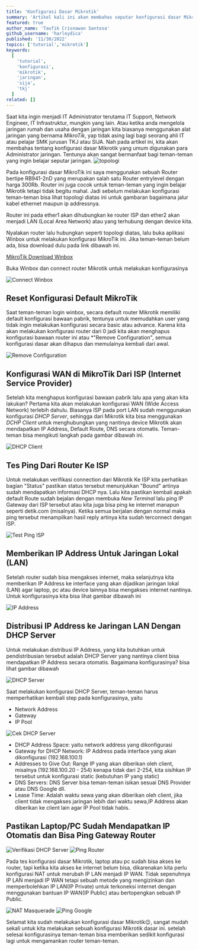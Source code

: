 ```yaml
---
title: 'Konfigurasi Dasar Mikrotik'
summary: 'Artikel kali ini akan membahas seputar konfigurasi dasar Mikrotik dan tutorialnya, bagi kalian yang belum pernah mencoba konfigurasi dasar Mikrotik bisa mengikuti tutorial ini sampai selesai😉'
featured: true
author_name: 'Taufik Crisnawan Santosa'
github_username: 'harleydica'
published: '11/30/2022'
topics: ['tutorial','mikrotik']
keywords:
  [
    'tutorial',
    'konfigurasi',
    'mikrotik',
    'jaringan',
    'sija',
    'tkj'
  ]
related: []
---
```


Saat kita ingin menjadi IT Administrator terutama IT Support, Network Engineer, IT Infrastruktur, mungkin yang lain. Atau ketika anda mengelola jaringan rumah dan usaha dengan jaringan kita biasanya menggunakan alat jaringan yang bernama *MikroTik*, yap tidak asing lagi bagi seorang ahli IT atau pelajar SMK jurusan TKJ atau SIJA. Nah pada artikel ini, kita akan membahas tentang konfigurasi dasar Mikrotik yang umum digunakan para Administrator jaringan. Tentunya akan sangat bermanfaat bagi teman-teman yang ingin belajar seputar jaringan.
![topologi](https://ik.imagekit.io/taufik/Konfigurasi_Dasar_Mikrotik/topology.png 'topologi')

Pada konfigurasi dasar MikroTik ini saya menggunakan sebuah Router bertipe RB941-2nD yang merupakan salah satu Router entrylevel dengan harga 300Rb. Router ini juga cocok untuk teman-teman yang ingin belajar Mikrotik tetapi tidak begitu mahal.
Jadi sebelum melakukan konfigurasi teman-teman bisa lihat topologi diatas ini untuk gambaran bagaimana jalur kabel ethernet maupun ip addressnya.

Router ini pada ether1 akan dihubungkan ke router ISP dan ether2 akan menjadi LAN (Local Area Network) atau yang terhubung dengan device kita.

Nyalakan router lalu hubungkan seperti topologi diatas, lalu buka aplikasi Winbox untuk melakukan konfigurasi MikroTik ini. Jika teman-teman belum ada, bisa download dulu pada link dibawah ini.

[MikroTik Download Winbox](https://mikrotik.com/download)

Buka Winbox dan connect router Mikrotik untuk melakukan konfigurasinya

![Connect Winbox](https://ik.imagekit.io/taufik/Konfigurasi_Dasar_Mikrotik/connect-winbox.png 'Connect Winbox')

## Reset Konfigurasi Default MikroTik

Saat teman-teman login winbox, secara default router Mikrotik memiliki default konfigurasi bawaan pabrik, tentunya untuk memudahkan user yang tidak ingin melakukan konfigurasi secara basic atau advance. Karena kita akan melakukan konfigurasi router dari 0 jadi kita akan menghapus konfigurasi bawaan router ini atau *"Remove Configuration", semua konfigurasi dasar akan dihapus dan memulainya kembali dari awal.

![Remove Configuration](https://ik.imagekit.io/taufik/Konfigurasi_Dasar_Mikrotik/remove-config.png 'Remove Configuration')

## Konfigurasi WAN di MikroTik Dari ISP (Internet Service Provider)

Setelah kita menghapus konfigurasi bawaan pabrik lalu apa yang akan kita lakukan? Pertama kita akan melakukan konfigurasi WAN (Wide Access Network) terlebih dahulu. Biasanya ISP pada port LAN sudah menggunakan konfigurasi *DHCP Server*, sehingga dari Mikrotik kita bisa menggunakan *DCHP Client* untuk menghubungkan yang nantinya device Mikrotik akan mendapatkan IP Address, Default Route, DNS secara otomatis. Teman-teman bisa mengikuti langkah pada gambar dibawah ini.

![DHCP Client](https://ik.imagekit.io/taufik/Konfigurasi_Dasar_Mikrotik/dhcp-client.png 'DHCP Client')

## Tes Ping Dari Router Ke ISP

Untuk melakukan verifikasi connection dari Mikrotik Ke ISP kita perhatikan bagian "Status" pastikan status tersebut menunjukkan "Bound" artinya sudah mendapatkan informasi DHCP nya. Lalu kita pastikan kembali apakah default Route sudah bejalan dengan membuka *New Terminal* lalu ping IP Gateway dari ISP tersebut atau kita juga bisa ping ke internet manapun seperti detik.com (misalnya). Ketika semua berjalan dengan normal maka ping tersebut menampilkan hasil reply artinya kita sudah terconnect dengan ISP.

![Test Ping ISP](https://ik.imagekit.io/taufik/Konfigurasi_Dasar_Mikrotik/tes-ping-isp.png 'Test Ping ISP')

## Memberikan IP Address Untuk Jaringan Lokal (LAN)

Setelah router sudah bisa mengakses internet, maka selanjutnya kita memberikan IP Address ke interface yang akan dijadikan jaringan lokal (LAN) agar laptop, pc atau device lainnya bisa mengakses internet nantinya. Untuk konfigurasinya kita bisa lihat gambar dibawah ini

![IP Address](https://ik.imagekit.io/taufik/Konfigurasi_Dasar_Mikrotik/ip-address.png 'IP Address')

## Distribusi IP Address ke Jaringan LAN Dengan DHCP Server

Untuk melakukan distribusi IP Address, yang kita butuhkan untuk pendistribusian tersebut adalah DHCP Server yang nantinya client bisa mendapatkan IP Address secara otomatis. Bagaimana konfigurasinya? bisa lihat gambar dibawah

![DHCP Server](https://ik.imagekit.io/taufik/Konfigurasi_Dasar_Mikrotik/dhcp-server.png 'DHCP Server')

Saat melakukan konfigurasi DHCP Server, teman-teman harus memperhatikan kembali step pada konfigurasinya, yaitu

* Network Address
* Gateway
* IP Pool

![Cek DHCP Server](https://ik.imagekit.io/taufik/Konfigurasi_Dasar_Mikrotik/cek-dhcp-server.png 'Cek DHCP Server')

* DHCP Address Space: yaitu network address yang dikonfigurasi
* Gateway for DHCP Network: IP Address pada interface yang akan dikonfigurasi (192.168.100.1)
* Addresses to Give Out: Range IP yang akan diberikan oleh client, misalnya (192.168.100.20 - 254) kenapa tidak dari 2-254, kita sisihkan IP tersebut untuk konfigurasi static (kebutuhan IP yang static)
* DNS Servers: DNS Server bisa teman-teman isikan sesuai DNS Provider atau DNS Google dll.
* Lease Time: Adalah waktu sewa yang akan diberikan oleh client, jika client tidak mengakses jaringan lebih dari waktu sewa,IP Address akan diberikan ke client lain agar IP Pool tidak habis.

## Pastikan Laptop/PC Sudah Mendapatkan IP Otomatis dan Bisa Ping Gateway Router

![Verifikasi DHCP Server](https://ik.imagekit.io/taufik/Konfigurasi_Dasar_Mikrotik/verifikasi-dhcp-server.png 'Verifikasi DHCP Server')
![Ping Router](https://ik.imagekit.io/taufik/Konfigurasi_Dasar_Mikrotik/ping-router.png 'Ping Router')

Pada tes konfigurasi dasar Mikrotik, laptop atau pc sudah bisa akses ke router, tapi ketika kita akses ke internet belum bisa, dikarenakan kita perlu konfigurasi NAT untuk merubah IP LAN menjadi IP WAN. Tidak sepenuhnya IP LAN menjadi IP WAN tetapi sebuah metode yang mengizinkan dan memperbolehkan IP LAN(IP Private) untuk terkoneksi internet dengan menggunakan bantuan IP WAN(IP Public) atau bertopengkan sebuah IP Public.

![NAT Masquerade](https://ik.imagekit.io/taufik/Konfigurasi_Dasar_Mikrotik/nat-masquerade.png 'NAT Masquerade')
![Ping Google](https://ik.imagekit.io/taufik/Konfigurasi_Dasar_Mikrotik/ping-google.png 'Ping Google')

Selamat kita sudah melakukan konfigurasi dasar Mikrotik😉, sangat mudah sekali untuk kita melakukan sebuah konfigurasi Mikrotik dasar ini.
setelah selesai konfigurasinya teman-teman bisa memberikan sedikit konfigurasi lagi untuk mengamankan router teman-teman.



